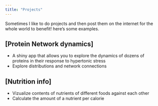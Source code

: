 ```yaml
---
title: "Projects"
---
```


Sometimes I like to do projects and then post them on the internet for the whole world to benefit!
here's some examples. 

## [Protein Network dynamics]

- A shiny app that allows you to explore the dynamics of dozens of proteins in their response to hypertonic stress
- Explore distributions and network connections


## [Nutrition info] 

- Vizualize contents of nutrients of different foods against each other
- Calculate the amount of a nutrient per calorie
